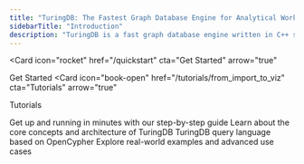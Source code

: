```yaml
---
title: "TuringDB: The Fastest Graph Database Engine for Analytical Workloads"
sidebarTitle: "Introduction"
description: "TuringDB is a fast graph database engine written in C++ strongly optimized for analytical and read-intensive workloads."
---
```


<Card
  icon="rocket"
  href="/quickstart"
  cta="Get Started"
  arrow="true"
>
  Get Started
</Card>
<Card
  icon="book-open"
  href="/tutorials/from_import_to_viz"
  cta="Tutorials"
  arrow="true"
>
  Tutorials
</Card>


<CardGroup cols={2}>
    <Card title="Quickstart" img="images/rocket_80s.png" href="/quickstart">
    Get up and running in minutes with our step-by-step guide
    </Card>
    <Card title="TuringDB Concepts & Architecture" href="/concepts/overview" img="images/library.png" >
    Learn about the core concepts and architecture of TuringDB
    </Card>
    <Card title="Query & Search Language" img="images/query.png" href="/query/cypher_subset">
    TuringDB query language based on OpenCypher
    </Card>
    <Card title="Examples" img="images/examples.png">
    Explore real-world examples and advanced use cases
    </Card>
</CardGroup>
